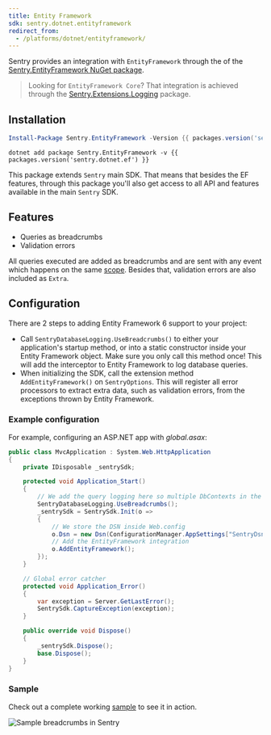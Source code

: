 ```yaml
---
title: Entity Framework
sdk: sentry.dotnet.entityframework
redirect_from:
  - /platforms/dotnet/entityframework/
---
```


Sentry provides an integration with `EntityFramework` through the of the [Sentry.EntityFramework NuGet package](https://www.nuget.org/packages/Sentry.EntityFramework).

> Looking for `EntityFramework Core`? That integration is achieved through the [Sentry.Extensions.Logging](/platforms/dotnet/microsoft-extensions-logging/) package.

## Installation

```powershell {tabTitle:Package Manager}
Install-Package Sentry.EntityFramework -Version {{ packages.version('sentry.dotnet.ef') }}
```

```shell {tabTitle:.NET Core CLI}
dotnet add package Sentry.EntityFramework -v {{ packages.version('sentry.dotnet.ef') }}
```

This package extends `Sentry` main SDK. That means that besides the EF features, through this package you'll also get access to all API and features available in the main `Sentry` SDK.

## Features

- Queries as breadcrumbs
- Validation errors

All queries executed are added as breadcrumbs and are sent with any event which happens on the same [scope](enriching-error-data/scopes/). Besides that, validation errors are also included as `Extra`.

## Configuration

There are 2 steps to adding Entity Framework 6 support to your project:

- Call `SentryDatabaseLogging.UseBreadcrumbs()` to either your application's startup method, or into a static constructor inside your Entity Framework object. Make sure you only call this method once! This will add the interceptor to Entity Framework to log database queries.
- When initializing the SDK, call the extension method `AddEntityFramework()` on `SentryOptions`. This will register all error processors to extract extra data, such as validation errors, from the exceptions thrown by Entity Framework.

### Example configuration

For example, configuring an ASP.NET app with _global.asax_:

```csharp {filename:global.asax}
public class MvcApplication : System.Web.HttpApplication
{
    private IDisposable _sentrySdk;

    protected void Application_Start()
    {
        // We add the query logging here so multiple DbContexts in the same project are supported
        SentryDatabaseLogging.UseBreadcrumbs();
        _sentrySdk = SentrySdk.Init(o =>
        {
            // We store the DSN inside Web.config
            o.Dsn = new Dsn(ConfigurationManager.AppSettings["SentryDsn"]);
            // Add the EntityFramework integration
            o.AddEntityFramework();
        });
    }

    // Global error catcher
    protected void Application_Error()
    {
        var exception = Server.GetLastError();
        SentrySdk.CaptureException(exception);
    }

    public override void Dispose()
    {
        _sentrySdk.Dispose();
        base.Dispose();
    }
}
```

### Sample

Check out a complete working [sample](https://github.com/getsentry/sentry-dotnet-ef/tree/master/samples/Sentry.Samples.AspNet.Mvc) to see it in action.

![Sample breadcrumbs in Sentry](dotnet-entityframework.png)
